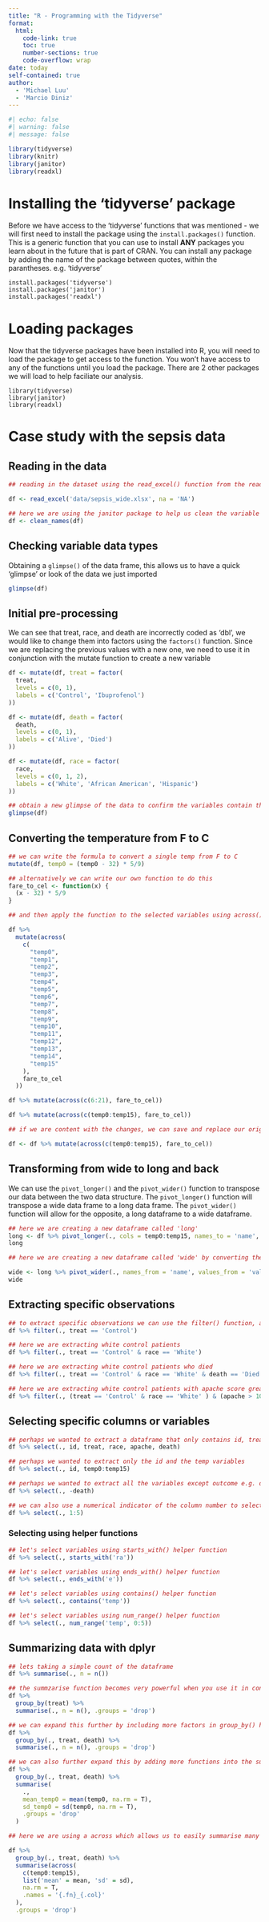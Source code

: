 ```yaml
---
title: "R - Programming with the Tidyverse"
format: 
  html:
    code-link: true
    toc: true
    number-sections: true
    code-overflow: wrap
date: today
self-contained: true
author: 
  - 'Michael Luu'
  - 'Marcio Diniz'
---
```


```r
#| echo: false
#| warning: false
#| message: false

library(tidyverse)
library(knitr)
library(janitor)
library(readxl)
```

# Installing the 'tidyverse' package

Before we have access to the 'tidyverse' functions that was mentioned - we will first need to install the package using the `install.packages()` function. This is a generic function that you can use to install **ANY** packages you learn about in the future that is part of CRAN. You can install any package by adding the name of the package between quotes, within the parantheses. e.g. 'tidyverse'

```verbatim
install.packages('tidyverse')
install.packages('janitor')
install.packages('readxl')
```

# Loading packages

Now that the tidyverse packages have been installed into R, you will need to load the package to get access to the function. You won't have access to any of the functions until you load the package. There are 2 other packages we will load to help faciliate our analysis.

```verbatim
library(tidyverse)
library(janitor)
library(readxl)
```

# Case study with the sepsis data
## Reading in the data
```r

## reading in the dataset using the read_excel() function from the readxl package

df <- read_excel('data/sepsis_wide.xlsx', na = 'NA')

## here we are using the janitor package to help us clean the variable names of the data
df <- clean_names(df)

```

## Checking variable data types 

Obtaining a `glimpse()` of the data frame, this allows us to have a quick 'glimpse' or look of the data we just imported

```r
glimpse(df)
```

## Initial pre-processing

We can see that treat, race, and death are incorrectly coded as 'dbl', we would like to change them into factors using the `factors()` function. Since we are replacing the previous values with a new one, we need to use it in conjunction with the mutate function to create a new variable

```r

df <- mutate(df, treat = factor(
  treat,
  levels = c(0, 1),
  labels = c('Control', 'Ibuprofenol')
))

df <- mutate(df, death = factor(
  death,
  levels = c(0, 1),
  labels = c('Alive', 'Died')
))

df <- mutate(df, race = factor(
  race,
  levels = c(0, 1, 2),
  labels = c('White', 'African American', 'Hispanic')
))

## obtain a new glimpse of the data to confirm the variables contain the correct 'typing'
glimpse(df)
```

## Converting the temperature from F to C
```r

## we can write the formula to convert a single temp from F to C
mutate(df, temp0 = (temp0 - 32) * 5/9)

## alternatively we can write our own function to do this
fare_to_cel <- function(x) {
  (x - 32) * 5/9
}

## and then apply the function to the selected variables using across() within the mutate function use ?across to get more information on how to use this function the below three methods all produce the same results

df %>%
  mutate(across(
    c(
      "temp0",
      "temp1",
      "temp2",
      "temp3",
      "temp4",
      "temp5",
      "temp6",
      "temp7",
      "temp8",
      "temp9",
      "temp10",
      "temp11",
      "temp12",
      "temp13",
      "temp14",
      "temp15"
    ),
    fare_to_cel
  ))

df %>% mutate(across(c(6:21), fare_to_cel))

df %>% mutate(across(c(temp0:temp15), fare_to_cel))

## if we are content with the changes, we can save and replace our original dataframe with the changes

df <- df %>% mutate(across(c(temp0:temp15), fare_to_cel))

```

## Transforming from wide to long and back

We can use the `pivot_longer()` and the `pivot_wider()` function to transpose our data between the two data structure. The `pivot_longer()` function will transpose a wide data frame to a long data frame. The `pivot_wider()` function will allow for the opposite, a long dataframe to a wide dataframe.

```r
## here we are creating a new dataframe called 'long'
long <- df %>% pivot_longer(., cols = temp0:temp15, names_to = 'name', values_to = 'value')
long

## here we are creating a new dataframe called 'wide' by converting the long dataframe back to wide format they are both valid formats we can work with in R

wide <- long %>% pivot_wider(., names_from = 'name', values_from = 'value')
wide
```

## Extracting specific observations
```r

## to extract specific observations we can use the filter() function, and state a criteria. Here we are extracting only patients in the Control group
df %>% filter(., treat == 'Control')

## here we are extracting white control patients
df %>% filter(., treat == 'Control' & race == 'White')

## here we are extracting white control patients who died
df %>% filter(., treat == 'Control' & race == 'White' & death == 'Died')

## here we are extracting white control patients with apache score greater than 10 or who died
df %>% filter(., (treat == 'Control' & race == 'White' ) & (apache > 10 | death == 'Died'))
```

## Selecting specific columns or variables
```r
## perhaps we wanted to extract a dataframe that only contains id, treat, race, apache, and death
df %>% select(., id, treat, race, apache, death)

## perhaps we wanted to extract only the id and the temp variables
df %>% select(., id, temp0:temp15)

## perhaps we wanted to extract all the variables except outcome e.g. death
df %>% select(., -death)

## we can also use a numerical indicator of the column number to select a range of columns, e.g the first 5 columns
df %>% select(., 1:5)
```

### Selecting using helper functions
```r
## let's select variables using starts_with() helper function
df %>% select(., starts_with('ra'))

## let's select variables using ends_with() helper function
df %>% select(., ends_with('e'))

## let's select variables using contains() helper function
df %>% select(., contains('temp'))

## let's select variables using num_range() helper function
df %>% select(., num_range('temp', 0:5))
```

## Summarizing data with dplyr
```r
## lets taking a simple count of the dataframe
df %>% summarise(., n = n())

## the summzarise function becomes very powerful when you use it in conjuntion with the group_by() function lets take the count of control and ibuprofenol patients in our dataset
df %>%
  group_by(treat) %>%
  summarise(., n = n(), .groups = 'drop')

## we can expand this further by including more factors in group_by() here lets take the count of people who died among the different arms
df %>%
  group_by(., treat, death) %>%
  summarise(., n = n(), .groups = 'drop')

## we can also further expand this by adding more functions into the summarise function
df %>%
  group_by(., treat, death) %>%
  summarise(
    .,
    mean_temp0 = mean(temp0, na.rm = T),
    sd_temp0 = sd(temp0, na.rm = T),
    .groups = 'drop'
  )

## here we are using a across which allows us to easily summarise many columns at once, with a list of functions

df %>%
  group_by(., treat, death) %>%
  summarise(across(
    c(temp0:temp15),
    list('mean' = mean, 'sd' = sd),
    na.rm = T,
    .names = '{.fn}_{.col}'
  ),
  .groups = 'drop')

```
















